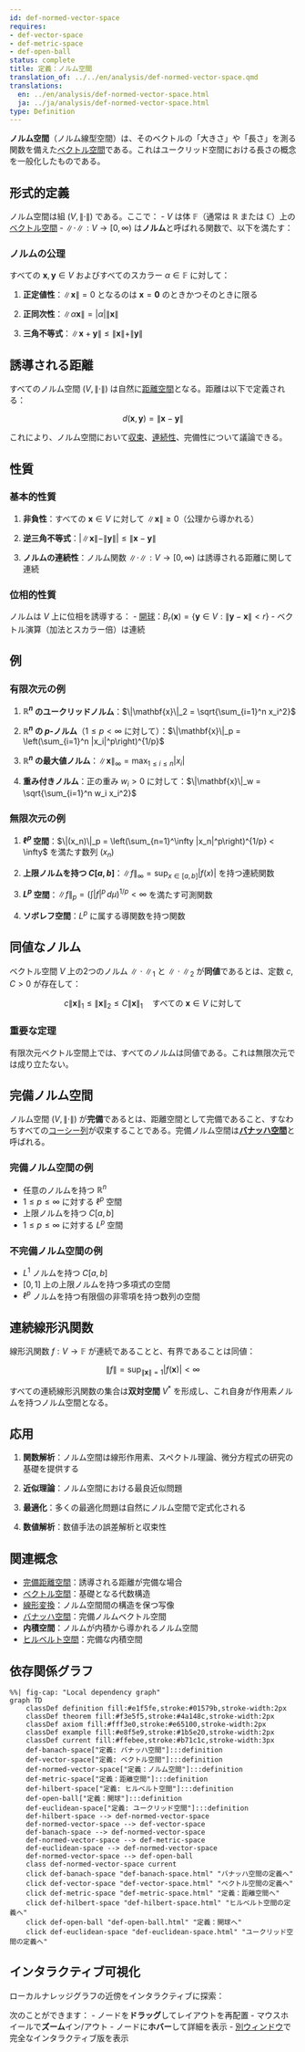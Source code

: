 ```yaml
---
id: def-normed-vector-space
requires:
- def-vector-space
- def-metric-space
- def-open-ball
status: complete
title: 定義：ノルム空間
translation_of: ../../en/analysis/def-normed-vector-space.qmd
translations:
  en: ../en/analysis/def-normed-vector-space.html
  ja: ../ja/analysis/def-normed-vector-space.html
type: Definition
---
```


**ノルム空間**（ノルム線型空間）は、そのベクトルの「大きさ」や「長さ」を測る関数を備えた[ベクトル空間](../algebra/def-vector-space.qmd)である。これはユークリッド空間における長さの概念を一般化したものである。

## 形式的定義

ノルム空間は組 $(V, \|\cdot\|)$ である。ここで：
- $V$ は体 $\mathbb{F}$（通常は $\mathbb{R}$ または $\mathbb{C}$）上の[ベクトル空間](../algebra/def-vector-space.qmd)
- $\|\cdot\|: V \to [0, \infty)$ は**ノルム**と呼ばれる関数で、以下を満たす：

### ノルムの公理

すべての $\mathbf{x}, \mathbf{y} \in V$ およびすべてのスカラー $\alpha \in \mathbb{F}$ に対して：

1. **正定値性**：$\|\mathbf{x}\| = 0$ となるのは $\mathbf{x} = \mathbf{0}$ のときかつそのときに限る

2. **正同次性**：$\|\alpha \mathbf{x}\| = |\alpha| \|\mathbf{x}\|$

3. **三角不等式**：$\|\mathbf{x} + \mathbf{y}\| \leq \|\mathbf{x}\| + \|\mathbf{y}\|$

## 誘導される距離

すべてのノルム空間 $(V, \|\cdot\|)$ は自然に[距離空間](def-metric-space.qmd)となる。距離は以下で定義される：

$$d(\mathbf{x}, \mathbf{y}) = \|\mathbf{x} - \mathbf{y}\|$$

これにより、ノルム空間において[収束](def-convergence.qmd)、[連続性](def-continuity.qmd)、完備性について議論できる。

## 性質

### 基本的性質

1. **非負性**：すべての $\mathbf{x} \in V$ に対して $\|\mathbf{x}\| \geq 0$（公理から導かれる）

2. **逆三角不等式**：$|\|\mathbf{x}\| - \|\mathbf{y}\|| \leq \|\mathbf{x} - \mathbf{y}\|$

3. **ノルムの連続性**：ノルム関数 $\|\cdot\|: V \to [0, \infty)$ は誘導される距離に関して連続

### 位相的性質

ノルムは $V$ 上に位相を誘導する：
- [開球](def-open-ball.qmd)：$B_r(\mathbf{x}) = \{\mathbf{y} \in V : \|\mathbf{y} - \mathbf{x}\| < r\}$
- ベクトル演算（加法とスカラー倍）は連続

## 例

### 有限次元の例

1. **$\mathbb{R}^n$ のユークリッドノルム**：$\|\mathbf{x}\|_2 = \sqrt{\sum_{i=1}^n x_i^2}$

2. **$\mathbb{R}^n$ の $p$-ノルム**（$1 \leq p < \infty$ に対して）：$\|\mathbf{x}\|_p = \left(\sum_{i=1}^n |x_i|^p\right)^{1/p}$

3. **$\mathbb{R}^n$ の最大値ノルム**：$\|\mathbf{x}\|_\infty = \max_{1 \leq i \leq n} |x_i|$

4. **重み付きノルム**：正の重み $w_i > 0$ に対して：$\|\mathbf{x}\|_w = \sqrt{\sum_{i=1}^n w_i x_i^2}$

### 無限次元の例

1. **$\ell^p$ 空間**：$\|(x_n)\|_p = \left(\sum_{n=1}^\infty |x_n|^p\right)^{1/p} < \infty$ を満たす数列 $(x_n)$

2. **上限ノルムを持つ $C[a,b]$**：$\|f\|_\infty = \sup_{x \in [a,b]} |f(x)|$ を持つ連続関数

3. **$L^p$ 空間**：$\|f\|_p = \left(\int |f|^p \, d\mu\right)^{1/p} < \infty$ を満たす可測関数

4. **ソボレフ空間**：$L^p$ に属する導関数を持つ関数

## 同値なノルム

ベクトル空間 $V$ 上の2つのノルム $\|\cdot\|_1$ と $\|\cdot\|_2$ が**同値**であるとは、定数 $c, C > 0$ が存在して：

$$c\|\mathbf{x}\|_1 \leq \|\mathbf{x}\|_2 \leq C\|\mathbf{x}\|_1 \quad \text{すべての } \mathbf{x} \in V \text{ に対して}$$

### 重要な定理
有限次元ベクトル空間上では、すべてのノルムは同値である。これは無限次元では成り立たない。

## 完備ノルム空間

ノルム空間 $(V, \|\cdot\|)$ が**完備**であるとは、距離空間として完備であること、すなわちすべての[コーシー列](def-cauchy-sequence.qmd)が収束することである。完備ノルム空間は**[バナッハ空間](def-banach-space.qmd)**と呼ばれる。

### 完備ノルム空間の例
- 任意のノルムを持つ $\mathbb{R}^n$
- $1 \leq p \leq \infty$ に対する $\ell^p$ 空間
- 上限ノルムを持つ $C[a,b]$
- $1 \leq p \leq \infty$ に対する $L^p$ 空間

### 不完備ノルム空間の例
- $L^1$ ノルムを持つ $C[a,b]$
- $[0,1]$ 上の上限ノルムを持つ多項式の空間
- $\ell^p$ ノルムを持つ有限個の非零項を持つ数列の空間

## 連続線形汎関数

線形汎関数 $f: V \to \mathbb{F}$ が連続であることと、有界であることは同値：

$$\|f\| = \sup_{\|\mathbf{x}\| = 1} |f(\mathbf{x})| < \infty$$

すべての連続線形汎関数の集合は**双対空間** $V^*$ を形成し、これ自身が作用素ノルムを持つノルム空間となる。

## 応用

1. **関数解析**：ノルム空間は線形作用素、スペクトル理論、微分方程式の研究の基礎を提供する

2. **近似理論**：ノルム空間における最良近似問題

3. **最適化**：多くの最適化問題は自然にノルム空間で定式化される

4. **数値解析**：数値手法の誤差解析と収束性

## 関連概念

- [完備距離空間](def-complete-metric-space.qmd)：誘導される距離が完備な場合
- [ベクトル空間](../algebra/def-vector-space.qmd)：基礎となる代数構造
- [線形変換](../algebra/def-linear-transformation.qmd)：ノルム空間間の構造を保つ写像
- [バナッハ空間](def-banach-space.qmd)：完備ノルムベクトル空間
- **内積空間**：ノルムが内積から導かれるノルム空間
- [ヒルベルト空間](def-hilbert-space.qmd)：完備な内積空間

## 依存関係グラフ

```mermaid
%%| fig-cap: "Local dependency graph"
graph TD
    classDef definition fill:#e1f5fe,stroke:#01579b,stroke-width:2px
    classDef theorem fill:#f3e5f5,stroke:#4a148c,stroke-width:2px
    classDef axiom fill:#fff3e0,stroke:#e65100,stroke-width:2px
    classDef example fill:#e8f5e9,stroke:#1b5e20,stroke-width:2px
    classDef current fill:#ffebee,stroke:#b71c1c,stroke-width:3px
    def-banach-space["定義: バナッハ空間"]:::definition
    def-vector-space["定義: ベクトル空間"]:::definition
    def-normed-vector-space["定義：ノルム空間"]:::definition
    def-metric-space["定義：距離空間"]:::definition
    def-hilbert-space["定義: ヒルベルト空間"]:::definition
    def-open-ball["定義：開球"]:::definition
    def-euclidean-space["定義: ユークリッド空間"]:::definition
    def-hilbert-space --> def-normed-vector-space
    def-normed-vector-space --> def-vector-space
    def-banach-space --> def-normed-vector-space
    def-normed-vector-space --> def-metric-space
    def-euclidean-space --> def-normed-vector-space
    def-normed-vector-space --> def-open-ball
    class def-normed-vector-space current
    click def-banach-space "def-banach-space.html" "バナッハ空間の定義へ"
    click def-vector-space "def-vector-space.html" "ベクトル空間の定義へ"
    click def-metric-space "def-metric-space.html" "定義：距離空間へ"
    click def-hilbert-space "def-hilbert-space.html" "ヒルベルト空間の定義へ"
    click def-open-ball "def-open-ball.html" "定義：開球へ"
    click def-euclidean-space "def-euclidean-space.html" "ユークリッド空間の定義へ"
```

## インタラクティブ可視化

ローカルナレッジグラフの近傍をインタラクティブに探索：

::: {.graph-viz data-id="def-normed-vector-space" data-width="700" data-height="500"}
:::

次のことができます：
- ノードを**ドラッグ**してレイアウトを再配置
- マウスホイールで**ズーム**イン/アウト
- ノードに**ホバー**して詳細を表示
- [別ウィンドウ](../../output/interactive/def-normed-vector-space.html){target="_blank"}で完全なインタラクティブ版を表示
